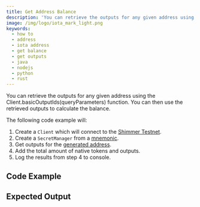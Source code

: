 ```yaml
---
title: Get Address Balance
description: 'You can retrieve the outputs for any given address using the Client.basicOutputIds(queryParameters) function. You can then use the retrieved outputs to calculate the balance.'
image: /img/logo/iota_mark_light.png
keywords:
  - how to
  - address
  - iota address
  - get balance
  - get outputs
  - java
  - nodejs
  - python
  - rust
---
```



You can retrieve the outputs for any given address using the Client.basicOutputIds(queryParameters) function.
You can then use the retrieved outputs to calculate the balance.

The following code example will:

1. Create a `Client` which will connect to the [Shimmer Testnet](https://api.testnet.shimmer.network).
2. Create a `SecretManager` from a [mnemonic](02_generate_mnemonic.mdx).
3. Get outputs for the [generated address](03_generate_addresses.mdx).
4. Add the total amount of native tokens and outputs.
5. Log the results from step 4 to console.

## Code Example

<Tabs groupId='language' queryString>
  <TabItem value='rust' label='Rust'>
    <RustCode />
  </TabItem>
  <TabItem value='node' label='Node.js'>
    <NodejsCode />
  </TabItem>
  <TabItem value='python' label='Python'>
    <PythonCode />
  </TabItem>
  <TabItem value='java' label='Java'>
    <JavaCode />
  </TabItem>
</Tabs>

## Expected Output

<Tabs groupId='language' queryString>
  <TabItem value='rust' label='Rust'>
    <RustOutput />
  </TabItem>
  <TabItem value='node' label='Node.js'>
    <NodejsOutput />
  </TabItem>
  <TabItem value='python' label='Python'>
    <PythonOutput />
  </TabItem>
  <TabItem value='java' label='Java'>
    <JavaOutput />
  </TabItem>
</Tabs>
